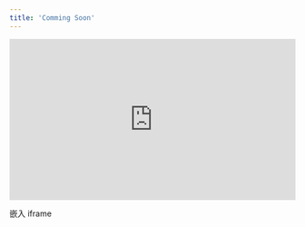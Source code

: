 ```yaml
---
title: 'Comming Soon'
---
```


<div style="position: relative; width: 100%; padding-top: 56.25%;">
  <iframe 
    src="https://khtest.10jqka.com.cn/kodexplorer/data/User/wangyifan/home/HXKlineChart/demo/index.html" 
    style="
      position: absolute;
      top: 0;
      left: 0;
      width: 100%;
      height: 100%;
      border: none;
    "
  ></iframe>
</div>


嵌入 iframe

